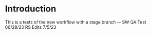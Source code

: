 # Introduction
This is a tests of the new workflow with a stage branch
-- SW
QA Test 06/28/23
RS Edits 7/5/23
